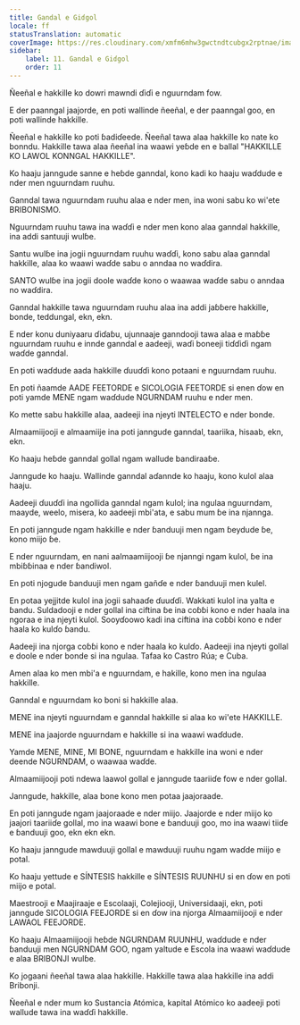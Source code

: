 ```yaml
---
title: Gandal e Giɗgol
locale: ff
statusTranslation: automatic
coverImage: https://res.cloudinary.com/xmfm6mhw3gwctndtcubgx2rptnae/image/upload/v1740337243/small_cover_educacion_fundamental_a051170f1c.webp
sidebar:
    label: 11. Gandal e Giɗgol
    order: 11
---
```

Ñeeñal e hakkille ko dowri mawndi ɗiɗi e nguurndam fow.

E der paanngal jaajorde, en poti wallinde ñeeñal, e der paanngal goo, en poti wallinde hakkille.

Ñeeñal e hakkille ko poti ɓadiɗeede. Ñeeñal tawa alaa hakkille ko nate ko bonndu. Hakkille tawa alaa ñeeñal ina waawi yeɓde en e ballal "HAKKILLE KO LAWOL KONNGAL HAKKILLE".

Ko haaju janngude sanne e heɓde ganndal, kono kadi ko haaju waɗdude e nder men nguurndam ruuhu.

Ganndal tawa nguurndam ruuhu alaa e nder men, ina woni sabu ko wi'ete BRIBONISMO.

Nguurndam ruuhu tawa ina waɗɗi e nder men kono alaa ganndal hakkille, ina addi santuuji wulɓe.

Santu wulɓe ina jogii nguurndam ruuhu waɗɗi, kono sabu alaa ganndal hakkille, alaa ko waawi waɗde sabu o anndaa no waɗdira.

SANTO wulɓe ina jogii doole waɗde kono o waawaa waɗde sabu o anndaa no waɗdira.

Ganndal hakkille tawa nguurndam ruuhu alaa ina addi jaɓɓere hakkille, bonde, teddungal, ekn, ekn.

E nder konu duniyaaru ɗiɗaɓu, ujunnaaje ganndooji tawa alaa e maɓɓe nguurndam ruuhu e innde ganndal e aadeeji, waɗi boneeji tiɗɗiɗi ngam waɗde ganndal.

En poti waɗdude aada hakkille ɗuuɗɗi kono potaani e nguurndam ruuhu.

En poti ñaamde AADE FEETORDE e SICOLOGIA FEETORDE si enen ɗow en poti yamde MENE ngam waɗdude NGURNDAM ruuhu e nder men.

Ko mette sabu hakkille alaa, aadeeji ina njeyti INTELECTO e nder bonde.

Almaamiijooji e almaamiije ina poti janngude ganndal, taariika, hisaab, ekn, ekn.

Ko haaju heɓde ganndal gollal ngam wallude bandiraaɓe.

Janngude ko haaju. Wallinde ganndal aɗannde ko haaju, kono kulol alaa haaju.

Aadeeji ɗuuɗɗi ina ngollida ganndal ngam kulol; ina ngulaa nguurndam, maayde, weelo, misera, ko aadeeji mbi'ata, e sabu mum ɓe ina njannga.

En poti janngude ngam hakkille e nder ɓanduuji men ngam ɓeydude ɓe, kono miijo ɓe.

E nder nguurndam, en nani aalmaamiijooji ɓe njanngi ngam kulol, ɓe ina mbiɓɓinaa e nder ɓandiwol.

En poti njogude ɓanduuji men ngam gañɗe e nder ɓanduuji men kulel.

En potaa yejjitde kulol ina jogii sahaaɗe ɗuuɗɗi. Wakkati kulol ina yalta e ɓandu. Suldadooji e nder gollal ina ciftina ɓe ina coɓɓi kono e nder haala ina ngoraa e ina njeyti kulol. Sooyɗoowo kadi ina ciftina ina coɓɓi kono e nder haala ko kulɗo ɓandu.

Aadeeji ina njorga coɓɓi kono e nder haala ko kulɗo. Aadeeji ina njeyti gollal e doole e nder bonde si ina ngulaa. Tafaa ko Castro Rúa; e Cuba.

Amen alaa ko men mbi'a e nguurndam, e hakille, kono men ina ngulaa hakkille.

Ganndal e nguurndam ko boni si hakkille alaa.

MENE ina njeyti nguurndam e ganndal hakkille si alaa ko wi'ete HAKKILLE.

MENE ina jaajorde nguurndam e hakkille si ina waawi waɗdude.

Yamde MENE, MINE, MI BONE, nguurndam e hakkille ina woni e nder deende NGURNDAM, o waawaa waɗde.

Almaamiijooji poti ndewa laawol gollal e janngude taariiɗe fow e nder gollal.

Janngude, hakkille, alaa bone kono men potaa jaajoraade.

En poti janngude ngam jaajoraade e nder miijo. Jaajorde e nder miijo ko jaajori taariiɗe gollal, mo ina waawi bone e ɓanduuji goo, mo ina waawi tiiɗe e ɓanduuji goo, ekn ekn ekn.

Ko haaju janngude mawduuji gollal e mawduuji ruuhu ngam waɗde miijo e potal.

Ko haaju yettude e SÍNTESIS hakkille e SÍNTESIS RUUNHU si en ɗow en poti miijo e potal.

Maestrooji e Maajiraaje e Escolaaji, Colejiooji, Universidaaji, ekn, poti janngude SICOLOGIA FEEJORDE si en ɗow ina njorga Almaamiijooji e nder LAWAOL FEEJORDE.

Ko haaju Almaamiijooji heɓde NGURNDAM RUUNHU, waɗdude e nder ɓanduuji men NGURNDAM GOO, ngam yaltude e Escola ina waawi waɗdude e alaa BRIBONJI wulɓe.

Ko jogaani ñeeñal tawa alaa hakkille. Hakkille tawa alaa hakkille ina addi Bribonji.

Ñeeñal e nder mum ko Sustancia Atómica, kapital Atómico ko aadeeji poti wallude tawa ina waɗɗi hakkille.

